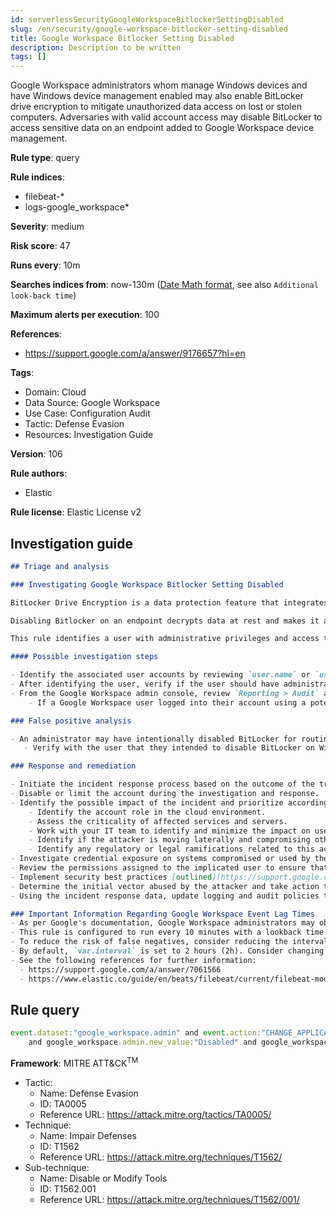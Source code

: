 ```yaml
---
id: serverlessSecurityGoogleWorkspaceBitlockerSettingDisabled
slug: /en/security/google-workspace-bitlocker-setting-disabled
title: Google Workspace Bitlocker Setting Disabled
description: Description to be written
tags: []
---
```


<div id="google-workspace-bitlocker-setting-disabled"></div>

Google Workspace administrators whom manage Windows devices and have Windows device management enabled may also enable BitLocker drive encryption to mitigate unauthorized data access on lost or stolen computers. Adversaries with valid account access may disable BitLocker to access sensitive data on an endpoint added to Google Workspace device management.

**Rule type**: query

**Rule indices**: 

* filebeat-*
* logs-google_workspace*

**Severity**: medium

**Risk score**: 47

**Runs every**: 10m

**Searches indices from**: now-130m ([Date Math format](((ref))/common-options.html#date-math), see also <DocLink id="serverlessSecurityRulesUiCreate" section="set-the-rules-schedule">`Additional look-back time`</DocLink>)

**Maximum alerts per execution**: 100

**References**: 

* https://support.google.com/a/answer/9176657?hl=en

**Tags**: 

* Domain: Cloud
* Data Source: Google Workspace
* Use Case: Configuration Audit
* Tactic: Defense Evasion
* Resources: Investigation Guide

**Version**: 106

**Rule authors**: 

* Elastic

**Rule license**: Elastic License v2

## Investigation guide

```markdown
## Triage and analysis

### Investigating Google Workspace Bitlocker Setting Disabled

BitLocker Drive Encryption is a data protection feature that integrates with the Windows operating system to address the data theft or exposure threats from lost, stolen, or inappropriately decommissioned computers. BitLocker helps mitigate unauthorized data access by enhancing file and system protections, such as data encryption and rendering data inaccessible. Google Workspace can sync with Windows endpoints that are registered in inventory, where BitLocker can be enabled and disabled.

Disabling Bitlocker on an endpoint decrypts data at rest and makes it accessible, which raises the risk of exposing sensitive endpoint data.

This rule identifies a user with administrative privileges and access to the admin console, disabling BitLocker for Windows endpoints.

#### Possible investigation steps

- Identify the associated user accounts by reviewing `user.name` or `user.email` fields in the alert.
- After identifying the user, verify if the user should have administrative privileges to disable BitLocker on Windows endpoints.
- From the Google Workspace admin console, review `Reporting > Audit` and `Investigation > Device` logs, filtering on the user email identified from the alert.
    - If a Google Workspace user logged into their account using a potentially compromised account, this will create an `Device sync event` event.

### False positive analysis

- An administrator may have intentionally disabled BitLocker for routine maintenance or endpoint updates.
   - Verify with the user that they intended to disable BitLocker on Windows endpoints.

### Response and remediation

- Initiate the incident response process based on the outcome of the triage.
- Disable or limit the account during the investigation and response.
- Identify the possible impact of the incident and prioritize accordingly; the following actions can help you gain context:
    - Identify the account role in the cloud environment.
    - Assess the criticality of affected services and servers.
    - Work with your IT team to identify and minimize the impact on users.
    - Identify if the attacker is moving laterally and compromising other accounts, servers, or services.
    - Identify any regulatory or legal ramifications related to this activity.
- Investigate credential exposure on systems compromised or used by the attacker to ensure all compromised accounts are identified. Reset passwords or delete API keys as needed to revoke the attacker's access to the environment. Work with your IT teams to minimize the impact on business operations during these actions.
- Review the permissions assigned to the implicated user to ensure that the least privilege principle is being followed.
- Implement security best practices [outlined](https://support.google.com/a/answer/7587183) by Google.
- Determine the initial vector abused by the attacker and take action to prevent reinfection via the same vector.
- Using the incident response data, update logging and audit policies to improve the mean time to detect (MTTD) and the mean time to respond (MTTR).

### Important Information Regarding Google Workspace Event Lag Times
- As per Google's documentation, Google Workspace administrators may observe lag times ranging from minutes up to 3 days between the time of an event's occurrence and the event being visible in the Google Workspace admin/audit logs.
- This rule is configured to run every 10 minutes with a lookback time of 130 minutes.
- To reduce the risk of false negatives, consider reducing the interval that the Google Workspace (formerly G Suite) Filebeat module polls Google's reporting API for new events.
- By default, `var.interval` is set to 2 hours (2h). Consider changing this interval to a lower value, such as 10 minutes (10m).
- See the following references for further information:
  - https://support.google.com/a/answer/7061566
  - https://www.elastic.co/guide/en/beats/filebeat/current/filebeat-module-google_workspace.html
```

## Rule query

```js
event.dataset:"google_workspace.admin" and event.action:"CHANGE_APPLICATION_SETTING" and event.category:(iam or configuration)
    and google_workspace.admin.new_value:"Disabled" and google_workspace.admin.setting.name:BitLocker*

```

**Framework**: MITRE ATT&CK<sup>TM</sup>

* Tactic:
    * Name: Defense Evasion
    * ID: TA0005
    * Reference URL: https://attack.mitre.org/tactics/TA0005/
* Technique:
    * Name: Impair Defenses
    * ID: T1562
    * Reference URL: https://attack.mitre.org/techniques/T1562/
* Sub-technique:
    * Name: Disable or Modify Tools
    * ID: T1562.001
    * Reference URL: https://attack.mitre.org/techniques/T1562/001/

